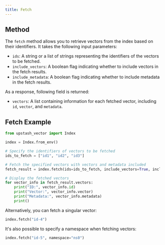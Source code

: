 ```yaml
---
title: Fetch
---
```


## Method

The `fetch` method allows you to retrieve vectors from the index based on their identifiers. It takes the following input parameters:

- `ids`: A string or a list of strings representing the identifiers of the vectors to be fetched.
- `include_vectors`: A boolean flag indicating whether to include vectors in the fetch results.
- `include_metadata`: A boolean flag indicating whether to include metadata in the fetch results.

As a response, following field is returned:

- `vectors`: A list containing information for each fetched vector, including `id`, `vector`, and `metadata`.

## Fetch Example

```python
from upstash_vector import Index

index = Index.from_env()

# Specify the identifiers of vectors to be fetched
ids_to_fetch = ["id1", "id2", "id3"]

# Fetch the specified vectors with vectors and metadata included
fetch_result = index.fetch(ids=ids_to_fetch, include_vectors=True, include_metadata=True)

# Display the fetched vectors
for vector_info in fetch_result.vectors:
    print("ID:", vector_info.id)
    print("Vector:", vector_info.vector)
    print("Metadata:", vector_info.metadata)
    print()
```

Alternatively, you can fetch a singular vector:

```python
index.fetch("id-4")
```

It's also possible to specify a namespace when fetching vectors:

```python
index.fetch("id-5", namespace="ns0")
```
